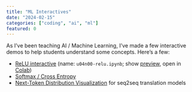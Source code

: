 ```yaml
---
title: "ML Interactives"
date: "2024-02-15"
categories: ["coding", "ai", "ml"]
featured: 0
---
```


As I've been teaching AI / Machine Learning, I've made a few interactive demos to help students understand some concepts. Here's a few:

- [ReLU interactive](https://cs.calvin.edu/courses/cs/375/24sp/fundamentals/u04n00-relu.ipynb) (name: `u04n00-relu.ipynb`; show [preview](https://cs.calvin.edu/courses/cs/375/24sp/fundamentals/u04n00-relu.html), open in [Colab](https://colab.research.google.com/github/Calvin-Data-Science/cs375-376-public/blob/main/notebooks/u04n00-relu.ipynb))
- [Softmax / Cross Entropy](https://observablehq.com/@kcarnold/softmax)
- [Next-Token Distribution Visualization](https://huggingface.co/spaces/kcarnold/next-token) for seq2seq translation models
